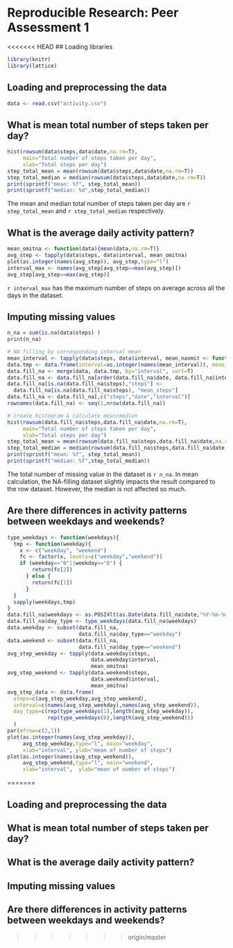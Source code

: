 # Reproducible Research: Peer Assessment 1

<<<<<<< HEAD
## Loading libraries
```r
library(knitr)
library(lattice)
```

## Loading and preprocessing the data
```r
data <- read.csv("activity.csv")
```


## What is mean total number of steps taken per day?
```r
hist(rowsum(data$steps,data$date,na.rm=T), 
     main="Total number of steps taken per day",
     xlab="Total steps per day")
step_total_mean = mean(rowsum(data$steps,data$date,na.rm=T))
step_total_median = median(rowsum(data$steps,data$date,na.rm=T))
print(sprintf("mean: %f", step_total_mean))
print(sprintf("median: %d",step_total_median))
```
The mean and median total number of steps taken per day are 
`r step_total_mean` and `r step_total_median` respectively.

## What is the average daily activity pattern?
```r
mean_omitna <- function(data){mean(data,na.rm=T)}
avg_step <- tapply(data$steps, data$interval, mean_omitna)
plot(as.integer(names(avg_step)), avg_step,type="l")
interval_max <- names(avg_step[avg_step==max(avg_step)])
avg_step[avg_step==max(avg_step)]
```
`r interval_max` has the maximum number of steps on average across all the days in the dataset.

## Imputing missing values
```r
n_na = sum(is.na(data$steps) )
print(n_na)

# NA filling by corresponding interval mean
mean_interval <- tapply(data$steps, data$interval, mean_naomit <- function(x){ mean(x,na.rm=T)})
data.tmp <- data.frame(interval=as.integer(names(mean_interval)), mean_steps=mean_interval)
data.fill_na <- merge(data, data.tmp, by="interval", sort=T)
data.fill_na <- data.fill_na[order(data.fill_na$date, data.fill_na$interval), ]
data.fill_na[is.na(data.fill_na$steps),"steps"] <- 
  data.fill_na[is.na(data.fill_na$steps), "mean_steps"]
data.fill_na <- data.fill_na[,c("steps","date","interval")]
rownames(data.fill_na) <- seq(1,nrow(data.fill_na))

# create histogram & calculate mean/median
hist(rowsum(data.fill_na$steps,data.fill_na$date,na.rm=T), 
     main="Total number of steps taken per day",
     xlab="Total steps per day")
step_total_mean = mean(rowsum(data.fill_na$steps,data.fill_na$date,na.rm=T))
step_total_median = median(rowsum(data.fill_na$steps,data.fill_na$date,na.rm=T))
print(sprintf("mean: %f", step_total_mean))
print(sprintf("median: %f",step_total_median))
```
The total number of missing value in the dataset is `r n_na`.
In mean calculation, the NA-filling dataset slightly impacts 
the result compared to the row dataset.
However, the median is not affected so much.

## Are there differences in activity patterns between weekdays and weekends?
```r
type_weekdays <- function(weekdays){
  tmp <- function(weekday){
    x <- c("weekday", "weekend")
    fc <- factor(x, levels=c("weekday","weekend"))
    if (weekday=="0"||weekday=="6") {
        return(fc[2])
      } else {
        return(fc[1])
      }
  }
  sapply(weekdays,tmp)
}
data.fill_na$weekdays <- as.POSIXlt(as.Date(data.fill_na$date,"%Y-%m-%d"))$wday
data.fill_na$day_type <- type_weekdays(data.fill_na$weekdays)
data.weekday <- subset(data.fill_na, 
                       data.fill_na$day_type=="weekday")
data.weekend <- subset(data.fill_na,
                       data.fill_na$day_type=="weekend")
avg_step_weekday <- tapply(data.weekday$steps,
                           data.weekday$interval,
                           mean_omitna)
avg_step_weekend <- tapply(data.weekend$steps,
                           data.weekend$interval,
                           mean_omitna)
avg_step_data <- data.frame(
  steps=c(avg_step_weekday,avg_step_weekend),
  interval=c(names(avg_step_weekday),names(avg_step_weekend)),
  day_type=c(rep(type_weekdays(1),length(avg_step_weekday)),
             rep(type_weekdays(0),length(avg_step_weekend)))
  )
par(mfrow=c(2,1))
plot(as.integer(names(avg_step_weekday)),
     avg_step_weekday,type="l", main="weekday",
     xlab="interval", ylab="mean of number of steps")
plot(as.integer(names(avg_step_weekend)),
     avg_step_weekend,type="l", main="weekend",
     xlab="interval",  ylab="mean of number of steps")
```
=======

## Loading and preprocessing the data



## What is mean total number of steps taken per day?



## What is the average daily activity pattern?



## Imputing missing values



## Are there differences in activity patterns between weekdays and weekends?
>>>>>>> origin/master
